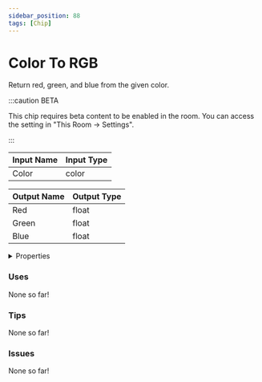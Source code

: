 ```yaml
---
sidebar_position: 88
tags: [Chip]
---
```


# Color To RGB

Return red, green, and blue from the given color.

:::caution BETA

This chip requires beta content to be enabled in the room. You can access the setting in "This Room -> Settings".

:::


<EsbSvg />

| Input Name | Input Type |
|-----------|-----------|
| Color | color |

| Output Name | Output Type |
|-----------|-----------|
| Red | float |
| Green | float |
| Blue | float |


<details>
  <summary>Properties</summary>
  <div>
    <div>
    <table>
      <thead>
        <tr>
          <th>Is beta required?</th>
          <th>✅</th>
        </tr>
        <tr>
          <th>Is this chip a trolling risk?</th>
          <th>❌</th>
        </tr>
        <tr>
          <th>Chip UUID</th>
          <th>52565e5d-73d1-4f29-bca7-0c8ae9afcc57</th>
        </tr>
      </thead>
    </table>
    </div>
  </div>
</details>

### Uses

None so far!

### Tips

None so far!

### Issues

None so far!